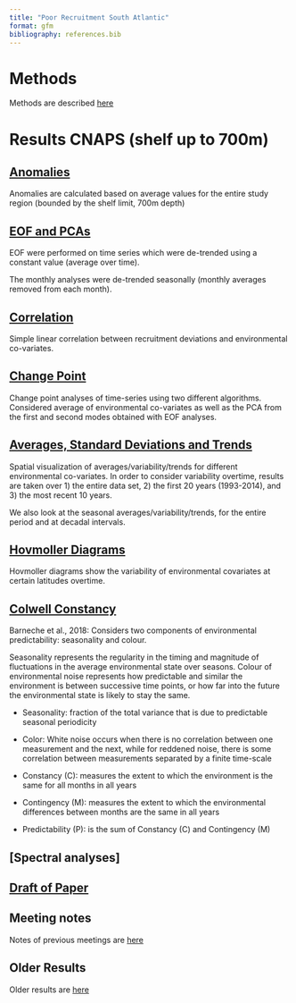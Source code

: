 ```yaml
---
title: "Poor Recruitment South Atlantic"
format: gfm
bibliography: references.bib
---
```


# Methods

Methods are described [here](https://github.com/AnaVaz-NOAA/SEFSC-SFD-SAF-Poor-Recruitment/blob/main/Pages/Methods_readme.md)

# Results CNAPS (shelf up to 700m)

## [Anomalies](https://github.com/AnaVaz-NOAA/SEFSC-SFD-SAF-Poor-Recruitment/blob/main/Pages/CNAPS_anomalies.md)

Anomalies are calculated based on average values for the entire study region (bounded by the shelf limit, 700m depth)

## [EOF and PCAs](https://github.com/AnaVaz-NOAA/SEFSC-SFD-SAF-Poor-Recruitment/blob/main/Pages/CNAPS_EOF.md)

EOF were performed on time series which were de-trended using a constant value (average over time).

The monthly analyses were de-trended seasonally (monthly averages removed from each month).

## [Correlation](https://github.com/AnaVaz-NOAA/SEFSC-SFD-SAF-Poor-Recruitment/blob/main/Pages/Correlations.md)

Simple linear correlation between recruitment deviations and environmental co-variates. 

## [Change Point](https://github.com/AnaVaz-NOAA/SEFSC-SFD-SAF-Poor-Recruitment/blob/main/Pages/ChangePoint.md)

Change point analyses of time-series using two different algorithms. Considered average of environmental co-variates as well as the PCA from the first and second modes obtained with EOF analyses.

## [Averages, Standard Deviations and Trends](https://github.com/AnaVaz-NOAA/SEFSC-SFD-SAF-Poor-Recruitment/blob/main/Pages/AverageTrend.md)

Spatial visualization of averages/variability/trends for different environmental co-variates. In order to consider variability overtime, results are taken over 1) the entire data set, 2) the first 20 years (1993-2014), and 3) the most recent 10 years.

We also look at the seasonal averages/variability/trends, for the entire period and at decadal intervals.

## [Hovmoller Diagrams](https://github.com/AnaVaz-NOAA/SEFSC-SFD-SAF-Poor-Recruitment/blob/main/Pages/Hovmoller.md)

Hovmoller diagrams show the variability of environmental covariates at certain latitudes overtime. 

## [Colwell Constancy](https://github.com/AnaVaz-NOAA/SEFSC-SFD-SAF-Poor-Recruitment/blob/main/Pages/Colwell.md)

Barneche et al., 2018: Considers two components of environmental predictability: seasonality and colour.

Seasonality represents the regularity in the timing and magnitude of fluctuations in the average environmental state over seasons. Colour of environmental noise represents how predictable and similar the environment is between successive time points, or how far into the future the environmental state is likely to stay the same.

-   Seasonality: fraction of the total variance that is due to predictable seasonal periodicity

-   Color: White noise occurs when there is no correlation between one measurement and the next, while for reddened noise, there is some correlation between measurements separated by a finite time-scale

-   Constancy (C): measures the extent to which the environment is the same for all months in all years

-   Contingency (M): measures the extent to which the environmental differences between months are the same in all years

-   Predictability (P): is the sum of Constancy (C) and Contingency (M)

## \[Spectral analyses\]



## [Draft of Paper](https://github.com/AnaVaz-NOAA/SEFSC-SFD-SAF-Poor-Recruitment/blob/main/poorrecpaper.md)

## Meeting notes

Notes of previous meetings are [here](https://github.com/AnaVaz-NOAA/SEFSC-SFD-SAF-Poor-Recruitment/blob/main/Pages/MeetingNotes.md)

## Older Results

Older results are [here](https://github.com/AnaVaz-NOAA/SEFSC-SFD-SAF-Poor-Recruitment/blob/main/Pages/OlderResults.md)
